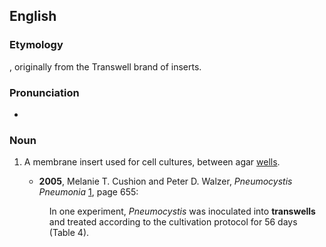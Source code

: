==English==
===Etymology===

{{prefix|trans|well}}, originally from the Transwell brand of inserts.

===Pronunciation===
* {{IPA|/ˈtrænzwɛl/}}

===Noun===
{{en-noun}}

#{{medicine|microbiology}} A membrane insert used for cell cultures, between agar [[well]]s.
#*'''2005''', Melanie T. Cushion and Peter D. Walzer, ''Pneumocystis Pneumonia'' [http://books.google.com/books?id=bi4TsV3pUeoC], page 655:
#:In one experiment, ''Pneumocystis'' was inoculated into '''transwells''' and treated according to the cultivation protocol for 56 days (Table 4).
